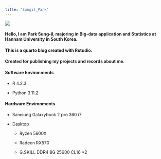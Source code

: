 ---
title: "Sungil_Park"
---

![](./img/shark_left.jpg)

#### Hello, I am Park Sung-il, majoring in Big-data application and Statistics at Hannam University in South Korea.

#### This is a quarto blog created with Rstudio.

#### Created for publishing my projects and records about me.

#### Software Environments

-   R 4.2.3

-   Python 3.11.2

#### Hardware Environments

-   Samsung Galaxybook 2 pro 360 i7

-   Desktop

    -   Ryzen 5600X

    -   Radeon RX570

    -   G.SKILL DDR4 8G 25600 CL16 \*2

